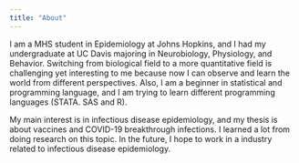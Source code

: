 ```yaml
---
title: "About"
---
```


I am a MHS student in Epidemiology at Johns Hopkins, and I had my undergraduate at UC Davis majoring in Neurobiology, Physiology, and Behavior. Switching from biological field to a more quantitative field is challenging yet interesting to me because now I can observe and learn the world from different perspectives. Also, I am a beginner in statistical and programming language, and I am trying to learn different programming languages (STATA. SAS and R).

My main interest is in infectious disease epidemiology, and my thesis is about vaccines and COVID-19 breakthrough infections. I learned a lot from doing research on this topic. In the future, I hope to work in a industry related to infectious disease epidemiology.
